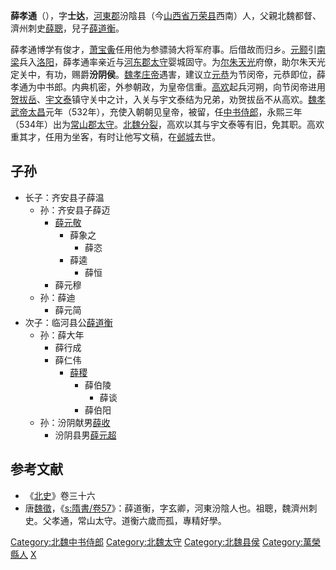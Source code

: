 '''薛孝通'''（{{bd|？||540年|catIdx=X}}），字'''士达'''，[[河東郡_(中國)|河東郡]]汾陰县（今[[山西省|山西省]][[万荣县|万荣县]]西南）人，父親北魏都督、濟州刺史[[薛聪_(北魏)|薛聰]]，兒子[[薛道衡|薛道衡]]。

薛孝通博学有俊才，[[萧宝夤|萧宝夤]]任用他为参骠骑大将军府事。后借故而归乡。[[元颢|元颢]]引[[南梁|南梁]]兵入[[洛阳|洛阳]]，薛孝通率亲近与[[河東郡_(中國)|河东郡]][[太守|太守]]婴城固守。为[[尔朱天光|尔朱天光]]府僚，助尔朱天光定关中，有功，赐爵'''汾阴侯'''。[[魏孝庄帝|魏孝庄帝]]遇害，建议立[[元恭|元恭]]为节闵帝，元恭即位，薛孝通为中书郎。内典机密，外参朝政，为皇帝信重。[[高欢|高欢]]起兵河朔，向节闵帝进用[[贺拔岳|贺拔岳]]、[[宇文泰|宇文泰]]镇守关中之计，入关与宇文泰结为兄弟，劝贺拔岳不从高欢。[[魏孝武帝|魏孝武帝]][[太昌|太昌]]元年（532年），充使入朝朝见皇帝，被留，任[[中书侍郎|中书侍郎]]，永熙三年（534年）出为[[常山郡|常山郡]][[太守|太守]]。[[北魏分裂|北魏分裂]]，高欢以其与宇文泰等有旧，免其职。高欢重其才，任用为坐客，有时让他写文稿，在[[邺城|邺城]]去世。

==子孙==
*长子：齐安县子薛温
**孙：齐安县子薛迈
***[[薛元敬|薛元敬]]
****薛象之
*****薛恣
****薛逵
*****薛恒
***薛元穆
**孙：薛迪
***薛元简
*次子：临河县公[[薛道衡|薛道衡]]
**孙：薛大年
***薛行成
***薛仁伟
****[[薛稷|薛稷]]
*****薛伯陵
******薛谈
*****薛伯阳
**孙：汾阴献男[[薛收|薛收]]
***汾阴县男[[薛元超|薛元超]]

==参考文献==
*《[[北史|北史]]》卷三十六
*唐[[魏徵|魏徵]]，《[[s:隋書/卷57|s:隋書/卷57]]》：薛道衡，字玄卿，河東汾陰人也。祖聰，魏濟州刺史。父孝通，常山太守。道衡六歲而孤，專精好學。
{{DEFAULTSORT:X薛}}
[[Category:北魏中书侍郎|Category:北魏中书侍郎]]
[[Category:北魏太守|Category:北魏太守]]
[[Category:北魏县侯|Category:北魏县侯]]
[[Category:萬榮縣人|Category:萬榮縣人]]
[[Category:河東薛氏|X]]